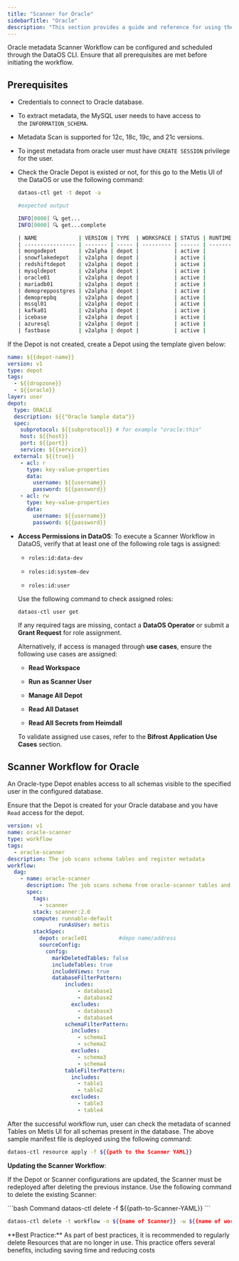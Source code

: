 ```yaml
---
title: "Scanner for Oracle"
sidebarTitle: "Oracle"
description: "This section provides a guide and reference for using the Oracle metadata Scanner Workflow. It includes configuration steps, and required access permissions for execution."
---
```

Oracle metadata Scanner Workflow can be configured and scheduled through the DataOS CLI. Ensure that all prerequisites are met before initiating the workflow. 
## Prerequisites
- Credentials to connect to Oracle database.
- To extract metadata, the MySQL user needs to have access to the `INFORMATION_SCHEMA`.
- Metadata Scan is supported for 12c, 18c, 19c, and 21c versions.
- To ingest metadata from oracle user must have `CREATE SESSION` privilege for the user.
- Check the Oracle Depot is existed or not, for this go to the Metis UI of the DataOS or use the following command:
  
  ```bash
  dataos-ctl get -t depot -a
  ```
  
  ```bash
  #expected output
  
  INFO[0000] 🔍 get...
  INFO[0000] 🔍 get...complete
  
  | NAME             | VERSION | TYPE  | WORKSPACE | STATUS | RUNTIME | OWNER      |
  | ---------------- | ------- | ----- | --------- | ------ | ------- | ---------- |
  | mongodepot       | v2alpha | depot |           | active |         | usertest   |
  | snowflakedepot   | v2alpha | depot |           | active |         | gojo       |
  | redshiftdepot    | v2alpha | depot |           | active |         | kira       |
  | mysqldepot       | v2alpha | depot |           | active |         | ryuk       |
  | oracle01         | v2alpha | depot |           | active |         | drdoom     |
  | mariadb01        | v2alpha | depot |           | active |         | tonystark  |
  | demopreppostgres | v2alpha | depot |           | active |         | slimshaddy |
  | demoprepbq       | v2alpha | depot |           | active |         | pengvin    |
  | mssql01          | v2alpha | depot |           | active |         | hulk       |
  | kafka01          | v2alpha | depot |           | active |         | peeter     |
  | icebase          | v2alpha | depot |           | active |         | blackpink  |
  | azuresql         | v2alpha | depot |           | active |         | arnold     |
  | fastbase         | v2alpha | depot |           | active |         | ddevil     |
  ```

If the Depot is not created, create a Depot using the template given below: 

```yaml
name: ${{depot-name}}
version: v1
type: depot
tags:
  - ${{dropzone}}
  - ${{oracle}}
layer: user
depot:
  type: ORACLE                                    
  description: ${{"Oracle Sample data"}}
  spec:
    subprotocol: ${{subprotocol}} # for example "oracle:thin"                                     
    host: ${{host}}
    port: ${{port}}
    service: ${{service}}
  external: ${{true}}
    - acl: r
      type: key-value-properties
      data:
        username: ${{username}}
        password: ${{password}}  
    - acl: rw
      type: key-value-properties
      data:
        username: ${{username}}
        password: ${{password}}
```

- **Access Permissions in DataOS**: 
  To execute a Scanner Workflow in DataOS, verify that at least one of the following role tags is assigned:
  
  * `roles:id:data-dev`
  
  * `roles:id:system-dev`
  
  * `roles:id:user`
  
  Use the following command to check assigned roles:
  
  ```bash
  dataos-ctl user get
  ```
  
  If any required tags are missing, contact a **DataOS Operator** or submit a **Grant Request** for role assignment.
  
  Alternatively, if access is managed through **use cases**, ensure the following use cases are assigned:
  
  * **Read Workspace**
  
  * **Run as Scanner User**
  
  * **Manage All Depot**
  
  * **Read All Dataset**
  
  * **Read All Secrets from Heimdall**
  
  To validate assigned use cases, refer to the **Bifrost Application Use Cases** section.

## Scanner Workflow for Oracle

An Oracle-type Depot enables access to all schemas visible to the specified user in the configured database.

<Info>

Ensure that the Depot is created for your Oracle database and you have `Read` access for the depot.

</Info>

```yaml
version: v1
name: oracle-scanner
type: workflow
tags:
  - oracle-scanner
description: The job scans schema tables and register metadata
workflow:
  dag:
    - name: oracle-scanner
      description: The job scans schema from oracle-scanner tables and register metadata to metis2
      spec:
        tags:
          - scanner
        stack: scanner:2.0
        compute: runnable-default
                runAsUser: metis
        stackSpec:
          depot: oracle01          #depo name/address
          sourceConfig:
            config:
              markDeletedTables: false
              includeTables: true
              includeViews: true
              databaseFilterPattern:
                  includes:
                      - database1
                      - database2
                    excludes:
                      - database3
                      - database4
                  schemaFilterPattern:
                    includes:
                      - schema1
                      - schema2
                    excludes:
                      - schema3
                      - schema4
                  tableFilterPattern:
                    includes:
                      - table1
                      - table2
                    excludes:
                      - table3
                      - table4
```

After the successful workflow run, user can check the metadata of scanned Tables on Metis UI for all schemas present in the database. The above sample manifest file is deployed using the following command:

```bash
dataos-ctl resource apply -f ${{path to the Scanner YAML}}
```

**Updating the Scanner Workflow**:

If the Depot or Scanner configurations are updated, the Scanner must be redeployed after deleting the previous instance. Use the following command to delete the existing Scanner:

<CodeGroup>
  ```bash Command
  dataos-ctl delete -f ${{path-to-Scanner-YAML}}
  ```

  ```bash Alternative Command
  dataos-ctl delete -t workflow -n ${{name of Scanner}} -w ${{name of workspace}}
  ```
</CodeGroup>

<Note>
  **Best Practice:** As part of best practices, it is recommended to regularly delete Resources that are no longer in use. This practice offers several benefits, including saving time and reducing costs
</Note>